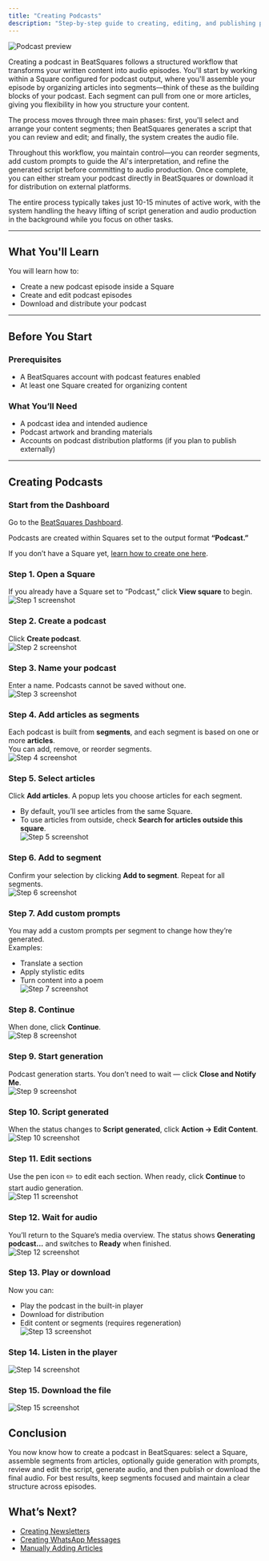 ```yaml
---
title: "Creating Podcasts"
description: "Step-by-step guide to creating, editing, and publishing podcast content using BeatSquares' podcast creation tools"
---
```



![Podcast preview](/images/podcast_preview.png)

Creating a podcast in BeatSquares follows a structured workflow that transforms your written content into audio episodes. You'll start by working within a Square configured for podcast output, where you'll assemble your episode by organizing articles into segments—think of these as the building blocks of your podcast. Each segment can pull from one or more articles, giving you flexibility in how you structure your content.

The process moves through three main phases: first, you'll select and arrange your content segments; then BeatSquares generates a script that you can review and edit; and finally, the system creates the audio file. 

Throughout this workflow, you maintain control—you can reorder segments, add custom prompts to guide the AI's interpretation, and refine the generated script before committing to audio production. Once complete, you can either stream your podcast directly in BeatSquares or download it for distribution on external platforms.

The entire process typically takes just 10-15 minutes of active work, with the system handling the heavy lifting of script generation and audio production in the background while you focus on other tasks.

---

## What You'll Learn

You will learn how to:
- Create a new podcast episode inside a Square
- Create and edit podcast episodes
- Download and distribute your podcast

---

## Before You Start

### Prerequisites
- A BeatSquares account with podcast features enabled  
- At least one Square created for organizing content  

### What You’ll Need
- A podcast idea and intended audience  
- Podcast artwork and branding materials  
- Accounts on podcast distribution platforms (if you plan to publish externally)

---

## Creating Podcasts

### Start from the Dashboard

Go to the [BeatSquares Dashboard](https://app.beatsquares.com/).  

Podcasts are created within Squares set to the output format **“Podcast.”**  

If you don’t have a Square yet, [learn how to create one here](/core-features/creating-squares).

### Step 1. Open a Square
If you already have a Square set to “Podcast,” click **View square** to begin.  
![Step 1 screenshot](https://images.tango.us/workflows/b81f753c-c0f6-446d-86d9-a605ade7c0c9/steps/59604030-fa34-4e54-80c5-23d28eb8db10/b81ea10a-b412-40eb-a4bd-28d225f5592a.png)

### Step 2. Create a podcast
Click **Create podcast**.  
![Step 2 screenshot](https://images.tango.us/workflows/b81f753c-c0f6-446d-86d9-a605ade7c0c9/steps/de2ade41-8a3b-42e1-8b61-22e82e6beb93/8f9e9766-54d6-4692-ab78-38a928696854.png)

### Step 3. Name your podcast
Enter a name. Podcasts cannot be saved without one.  
![Step 3 screenshot](https://images.tango.us/workflows/b81f753c-c0f6-446d-86d9-a605ade7c0c9/steps/84990d97-8cf6-484a-bd1a-9c2482f5c69e/533358d1-6978-41be-962f-5cb222010f4d.png)

### Step 4. Add articles as segments
Each podcast is built from **segments**, and each segment is based on one or more **articles**.  
You can add, remove, or reorder segments.  
![Step 4 screenshot](https://images.tango.us/workflows/b81f753c-c0f6-446d-86d9-a605ade7c0c9/steps/717e847b-e1e3-42c2-a650-17e1c381e3cc/767185b4-d546-43b9-af3c-62ddb00c43a3.png)

### Step 5. Select articles
Click **Add articles**. A popup lets you choose articles for each segment.  
- By default, you’ll see articles from the same Square.  
- To use articles from outside, check **Search for articles outside this square**.  
![Step 5 screenshot](https://images.tango.us/workflows/b81f753c-c0f6-446d-86d9-a605ade7c0c9/steps/c51cc63d-e94f-4291-8b58-987546177073/462c7812-15e6-4435-984d-b376c4d6380f.png)

### Step 6. Add to segment
Confirm your selection by clicking **Add to segment**. Repeat for all segments.  
![Step 6 screenshot](https://images.tango.us/workflows/b81f753c-c0f6-446d-86d9-a605ade7c0c9/steps/5c5e5121-2a4e-4016-a382-d6289c0c2c90/38d0353c-c302-417a-ba77-f462c0b8c577.png)

### Step 7. Add custom prompts
You may add a custom prompts per segment to change how they’re generated.  
Examples:  
- Translate a section  
- Apply stylistic edits  
- Turn content into a poem  
![Step 7 screenshot](https://images.tango.us/workflows/b81f753c-c0f6-446d-86d9-a605ade7c0c9/steps/f7b654f8-371f-4a68-9b62-dd685e8b48f3/831adf3e-b4de-4824-82e7-77795404c164.png)

### Step 8. Continue
When done, click **Continue**.  
![Step 8 screenshot](https://images.tango.us/workflows/b81f753c-c0f6-446d-86d9-a605ade7c0c9/steps/d5958d2c-919d-4eaf-b670-a69590efd261/9f901a60-4f63-4170-a9e2-64bee1f62d4f.png)

### Step 9. Start generation
Podcast generation starts. You don’t need to wait — click **Close and Notify Me**.  
![Step 9 screenshot](https://images.tango.us/workflows/b81f753c-c0f6-446d-86d9-a605ade7c0c9/steps/8dd8fc40-1333-4f84-ba77-1ae0d07e8b9e/bb139680-e31d-46a5-98aa-7adcf267e5cc.png)

### Step 10. Script generated
When the status changes to **Script generated**, click **Action → Edit Content**.  
![Step 10 screenshot](https://images.tango.us/workflows/b81f753c-c0f6-446d-86d9-a605ade7c0c9/steps/12ff3e51-301b-4c83-988a-bf50c0bb7d8d/472c40a8-5fac-4745-a040-1a44aa6243fc.png)

### Step 11. Edit sections
Use the pen icon ✏️ to edit each section. When ready, click **Continue** to start audio generation.  
![Step 11 screenshot](https://images.tango.us/workflows/b81f753c-c0f6-446d-86d9-a605ade7c0c9/steps/bc63eb04-20b8-4233-8bde-e54eec468f56/5c99dea0-32e0-4664-a883-1f2f134184f7.png)

### Step 12. Wait for audio
You’ll return to the Square’s media overview. The status shows **Generating podcast...** and switches to **Ready** when finished.  
![Step 12 screenshot](https://images.tango.us/workflows/b81f753c-c0f6-446d-86d9-a605ade7c0c9/steps/eeb57419-76dc-4e43-ab71-6fe917b197a9/0e724e5b-a86d-465e-a735-caa0dae29c7f.png)

### Step 13. Play or download
Now you can:  
- Play the podcast in the built-in player  
- Download for distribution  
- Edit content or segments (requires regeneration)  
![Step 13 screenshot](https://images.tango.us/workflows/b81f753c-c0f6-446d-86d9-a605ade7c0c9/steps/8bacf8a5-dc67-4269-864e-3963f0dae88d/291c3787-2ebe-4d96-812b-2149147989fa.png)

### Step 14. Listen in the player
![Step 14 screenshot](https://images.tango.us/workflows/b81f753c-c0f6-446d-86d9-a605ade7c0c9/steps/5d7f3667-61c5-4be9-b102-72b371c61f09/148aabc2-3010-4a1f-aa2e-4accb84a7332.png)

### Step 15. Download the file
![Step 15 screenshot](https://images.tango.us/workflows/b81f753c-c0f6-446d-86d9-a605ade7c0c9/steps/37331714-92b9-4a50-b4cf-c5c7935a093a/dc8c0be5-9955-43af-a0a8-21e88a2686c8.png)

## Conclusion

You now know how to create a podcast in BeatSquares: select a Square, assemble segments from articles, optionally guide generation with prompts, review and edit the script, generate audio, and then publish or download the final audio. For best results, keep segments focused and maintain a clear structure across episodes.


## What’s Next?

- [Creating Newsletters](/core-features/creating-newsletters)  
- [Creating WhatsApp Messages](/core-features/creating-whatsapp-messages)  
- [Manually Adding Articles](/core-features/manually-adding-articles)  


